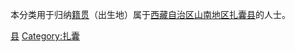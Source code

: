 {{Catnav|頁面分類|各種主題的頁面分類|依中国各省来作的分类|各地中国人|西藏人|山南人}}
{{Catnav|頁面分類|人物|各國人物|中国人|各地中国人|西藏人|山南人}}

本分类用于归纳[[籍贯|籍贯]]（出生地）属于[[西藏自治区|西藏自治区]][[山南地区|山南地区]][[扎囊县|扎囊县]]的人士。

[[Category:山南人|县]]
[[Category:扎囊|Category:扎囊]]
